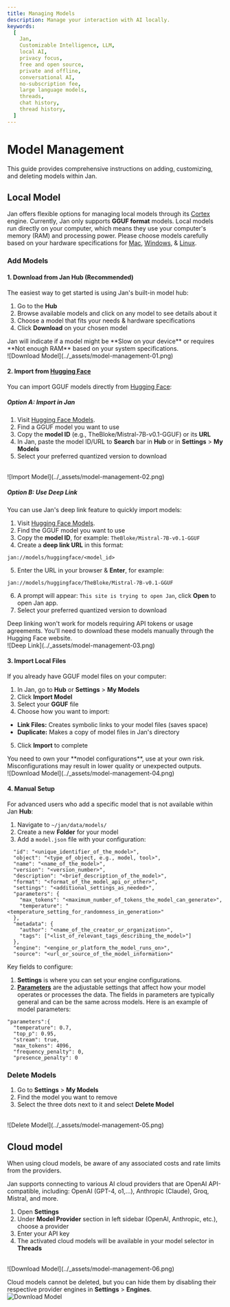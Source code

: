 ```yaml
---
title: Managing Models
description: Manage your interaction with AI locally.
keywords:
  [
    Jan,
    Customizable Intelligence, LLM,
    local AI,
    privacy focus,
    free and open source,
    private and offline,
    conversational AI,
    no-subscription fee,
    large language models,
    threads,
    chat history,
    thread history,
  ]
---
```


# Model Management
This guide provides comprehensive instructions on adding, customizing, and deleting models within Jan. 

## Local Model

Jan offers flexible options for managing local models through its [Cortex](https://cortex.so/) engine. Currently, Jan only supports **GGUF format** models.
<Callout type="info">
Local models run directly on your computer, which means they use your computer's memory (RAM) and processing power. Please choose models carefully based on your hardware specifications for [Mac](/docs/desktop/mac#compatibility), [Windows](/docs/desktop/windows#compatibility), & [Linux](/docs/desktop/linux#compatibility).
</Callout>

### Add Models

#### 1. Download from Jan Hub (Recommended)
The easiest way to get started is using Jan's built-in model hub:
1. Go to the **Hub**
2. Browse available models and click on any model to see details about it
3. Choose a model that fits your needs & hardware specifications
4. Click **Download** on your chosen model

<Callout type="info">
Jan will indicate if a model might be **Slow on your device** or requires **Not enough RAM** based on your system specifications.
</Callout>

<br/>
![Download Model](../_assets/model-management-01.png)
<br/>

#### 2. Import from [Hugging Face](https://huggingface.co/) 
You can import GGUF models directly from [Hugging Face](https://huggingface.co/):

##### Option A: Import in Jan
1. Visit [Hugging Face Models](https://huggingface.co/models).
2. Find a GGUF model you want to use
3. Copy the **model ID** (e.g., TheBloke/Mistral-7B-v0.1-GGUF) or its **URL**
4. In Jan, paste the model ID/URL to **Search** bar in **Hub** or in **Settings** > **My Models**
5. Select your preferred quantized version to download

<br/>
![Import Model](../_assets/model-management-02.png)
<br/>

##### Option B: Use Deep Link
You can use Jan's deep link feature to quickly import models:
1. Visit [Hugging Face Models](https://huggingface.co/models).
2. Find the GGUF model you want to use
3. Copy the **model ID**, for example: `TheBloke/Mistral-7B-v0.1-GGUF`
4. Create a **deep link URL** in this format:
```
jan://models/huggingface/<model_id>
```
5. Enter the URL in your browser & **Enter**, for example:
```
jan://models/huggingface/TheBloke/Mistral-7B-v0.1-GGUF
```
6. A prompt will appear: `This site is trying to open Jan`, click **Open** to open Jan app.
7. Select your preferred quantized version to download

<Callout type="warning">
Deep linking won't work for models requiring API tokens or usage agreements. You'll need to download these models manually through the Hugging Face website.
</Callout>

<br/>
![Deep Link](../_assets/model-management-03.png)
<br/>



#### 3. Import Local Files
If you already have GGUF model files on your computer:
1. In Jan, go to **Hub** or **Settings** > **My Models**
2. Click **Import Model**
3. Select your **GGUF** file
4. Choose how you want to import:
  - **Link Files:** Creates symbolic links to your model files (saves space)
  - **Duplicate:** Makes a copy of model files in Jan's directory
5. Click **Import** to complete

<Callout type="warning">
You need to own your **model configurations**, use at your own risk. Misconfigurations may result in lower quality or unexpected outputs. 
</Callout>

<br/>
![Download Model](../_assets/model-management-04.png)
<br/>

#### 4. Manual Setup
For advanced users who add a specific model that is not available within Jan **Hub**:
1. Navigate to `~/jan/data/models/`
2. Create a new **Folder** for your model
3. Add a `model.json` file with your configuration:
```
  "id": "<unique_identifier_of_the_model>",
  "object": "<type_of_object, e.g., model, tool>",
  "name": "<name_of_the_model>",
  "version": "<version_number>",
  "description": "<brief_description_of_the_model>",
  "format": "<format_of_the_model_api_or_other>",
  "settings": "<additional_settings_as_needed>",
  "parameters": {
    "max_tokens": "<maximum_number_of_tokens_the_model_can_generate>",
    "temperature": "<temperature_setting_for_randomness_in_generation>"
  },
  "metadata": {
    "author": "<name_of_the_creator_or_organization>",
    "tags": ["<list_of_relevant_tags_describing_the_model>"]
  },
  "engine": "<engine_or_platform_the_model_runs_on>",
  "source": "<url_or_source_of_the_model_information>"
```
Key fields to configure:
1. **Settings** is where you can set your engine configurations.
2. [**Parameters**](/docs/models#model-parameters) are the adjustable settings that affect how your model operates or processes the data. The fields in parameters are typically general and can be the same across models. Here is an example of model parameters:
```
"parameters":{
  "temperature": 0.7,
  "top_p": 0.95,
  "stream": true,
  "max_tokens": 4096,
  "frequency_penalty": 0,
  "presence_penalty": 0
```


### Delete Models
1. Go to **Settings** > **My Models**
2. Find the model you want to remove
3. Select the three dots next to it and select **Delete Model**

<br/>
![Delete Model](../_assets/model-management-05.png)
<br/>


## Cloud model
<Callout type="info">
When using cloud models, be aware of any associated costs and rate limits from the providers.
</Callout>

Jan supports connecting to various AI cloud providers that are OpenAI API-compatible, including: OpenAI (GPT-4, o1,...), Anthropic (Claude), Groq, Mistral, and more.
1. Open **Settings**
2. Under **Model Provider** section in left sidebar (OpenAI, Anthropic, etc.), choose a provider
3. Enter your API key
4. The activated cloud models will be available in your model selector in **Threads**

<br/>
![Download Model](../_assets/model-management-06.png)
<br/>

Cloud models cannot be deleted, but you can hide them by disabling their respective provider engines in **Settings** > **Engines**.
<br/>
![Download Model](../_assets/model-management-07.png)
<br/>